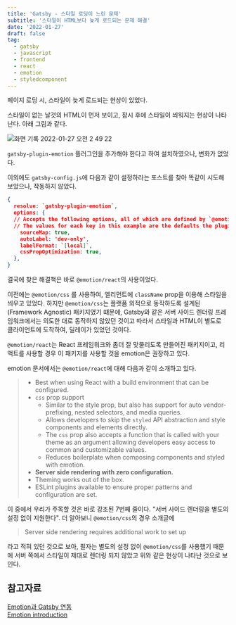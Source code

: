 ```yaml
---
title: 'Gatsby - 스타일 로딩이 느린 문제'
subtitle: '스타일이 HTML보다 늦게 로드되는 문제 해결'
date: '2022-01-27'
draft: false
tag:
  - gatsby
  - javascript
  - frontend
  - react
  - emotion
  - styledcomponent
---
```

페이지 로딩 시, 스타일이 늦게 로드되는 현상이 있었다.

스타일이 없는 날것의 HTML이 먼저 보이고, 잠시 후에 스타일이 씌워지는 현상이 나타난다.
아래 그림과 같다.

![화면 기록 2022-01-27 오전 2 49 22](https://user-images.githubusercontent.com/53252434/151221838-eb89abac-99f3-4be7-ae6c-e2172d03b2f2.gif)

`gatsby-plugin-emotion` 플러그인을 추가해야 한다고 하여 설치하였으나, 변화가 없었다.

이외에도 `gatsby-config.js`에 다음과 같이 설정하라는 포스트를 찾아 똑같이 시도해 보았으나, 작동하지 않았다.

```json
{
  resolve: `gatsby-plugin-emotion`,
  options: {
  // Accepts the following options, all of which are defined by `@emotion/babel-plugin` plugin.
  // The values for each key in this example are the defaults the plugin uses.
    sourceMap: true,
    autoLabel: 'dev-only',
    labelFormat: `[local]`,
    cssPropOptimization: true,
  },
}
```

결국에 찾은 해결책은 바로 `@emotion/react`의 사용이었다.

이전에는 `@emotion/css` 를 사용하여, 엘리먼트에 `className` prop을 이용해 스타일을 씌우고 있었다. 하지만 `@emotion/css`는 플랫폼 외적으로 동작하도록 설계된(Framework Agnostic) 패키지였기 떄문에, Gatsby와 같은 서버 사이드 렌더링 프레임워크에서는 의도한 대로 동작하지 않았던 것이고 따라서 스타일과 HTML이 별도로 클라이언트에 도착하여, 딜레이가 있었던 것이다.

`@emotion/react`는 React 프레임워크와 좀더 잘 맞물리도록 만들어진 패키지이고, 리액트를 사용할 경우 이 패키지를 사용할 것을 emotion은 권장하고 있다.

emotion 문서에서는 `@emotion/react`에 대해 다음과 같이 소개하고 있다.

> - Best when using React with a build environment that can be configured.
> - `css` prop support
>   - Similar to the style prop, but also has support for auto vendor-prefixing, nested selectors, and media queries.
>   - Allows developers to skip the `styled` API abstraction and style components and elements directly.
>   - The `css` prop also accepts a function that is called with your theme as an argument allowing developers easy access to common and customizable values.
>   - Reduces boilerplate when composing components and styled with emotion.
> - **Server side rendering with zero configuration.**
> - Theming works out of the box.
> - ESLint plugins available to ensure proper patterns and configuration are set.

이 중에서 우리가 주목할 것은 바로 강조된 7번째 줄이다. "서버 사이드 렌더링을 별도의 설정 없이 지원한다". 더 알아보니 `@emotion/css`의 경우 소개글에 

> Server side rendering requires additional work to set up

라고 적혀 있던 것으로 보아, 필자는 별도의 설정 없이 `@emotion/css`를 사용했기 때문에 서버 쪽에서 스타일이 제대로 렌더링 되지 않았고 위와 같은 현상이 나타난 것으로 보인다.

## 참고자료
[Emotion과 Gatsby 연동](https://emotion.sh/docs/ssr#gatsby)  
[Emotion introduction](https://emotion.sh/docs/introduction)
